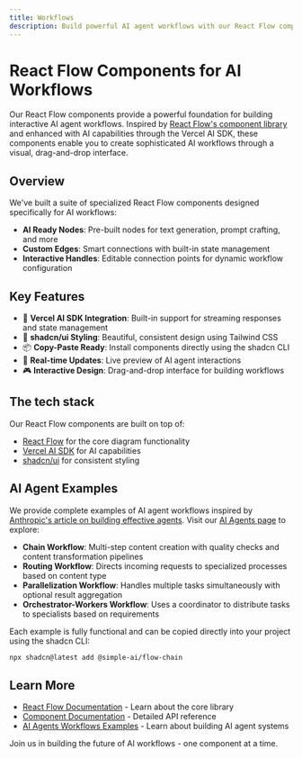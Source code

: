 ```yaml
---
title: Workflows
description: Build powerful AI agent workflows with our React Flow components powered by Vercel AI SDK.
---
```


# React Flow Components for AI Workflows

Our React Flow components provide a powerful foundation for building interactive AI agent workflows. Inspired by [React Flow's component library](https://reactflow.dev/components) and enhanced with AI capabilities through the Vercel AI SDK, these components enable you to create sophisticated AI workflows through a visual, drag-and-drop interface.

## Overview

We've built a suite of specialized React Flow components designed specifically for AI workflows:
- **AI Ready Nodes**: Pre-built nodes for text generation, prompt crafting, and more
- **Custom Edges**: Smart connections with built-in state management
- **Interactive Handles**: Editable connection points for dynamic workflow configuration

## Key Features

- 🔌 **Vercel AI SDK Integration**: Built-in support for streaming responses and state management
- 🎨 **shadcn/ui Styling**: Beautiful, consistent design using Tailwind CSS
- 📦 **Copy-Paste Ready**: Install components directly using the shadcn CLI
- 🔄 **Real-time Updates**: Live preview of AI agent interactions
- 🎮 **Interactive Design**: Drag-and-drop interface for building workflows

## The tech stack

Our React Flow components are built on top of:
- [React Flow](https://reactflow.dev) for the core diagram functionality
- [Vercel AI SDK](https://sdk.vercel.ai/docs) for AI capabilities
- [shadcn/ui](https://ui.shadcn.com) for consistent styling

## AI Agent Examples

We provide complete examples of AI agent workflows inspired by [Anthropic's article on building effective agents](https://www.anthropic.com/research/building-effective-agents). Visit our [AI Agents page](/ai-agents) to explore:

- **Chain Workflow**: Multi-step content creation with quality checks and content transformation pipelines
- **Routing Workflow**: Directs incoming requests to specialized processes based on content type
- **Parallelization Workflow**: Handles multiple tasks simultaneously with optional result aggregation
- **Orchestrator-Workers Workflow**: Uses a coordinator to distribute tasks to specialists based on requirements

Each example is fully functional and can be copied directly into your project using the shadcn CLI:

```bash
npx shadcn@latest add @simple-ai/flow-chain
```

## Learn More

- [React Flow Documentation](https://reactflow.dev/docs) - Learn about the core library
- [Component Documentation](/docs/react-flow/components/generate-text-node) - Detailed API reference
- [AI Agents Workflows Examples](/ai-agents) - Learn about building AI agent systems

Join us in building the future of AI workflows - one component at a time.
